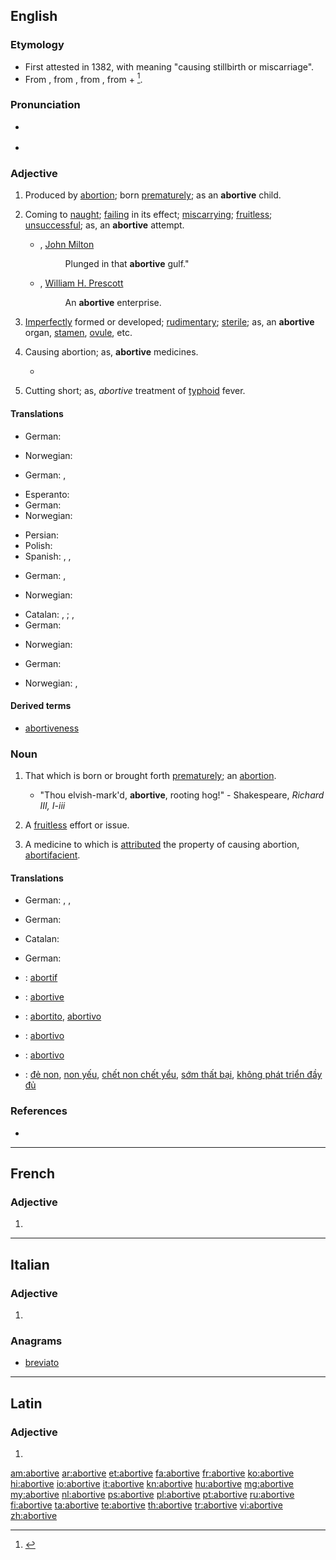 ==English==

===Etymology===
* First attested in 1382, with meaning "causing stillbirth or miscarriage".
* From {{etyl|enm}}, from {{etyl|la}} {{term|abortivus|abortīvus|causing abortion|lang=la}}, from {{term|aborior||miscarry, disappear|lang=la}}, from {{term|ab||amiss|lang=la}} + {{term|orior|orīor|appear, be born, arise|lang=la}}<ref>{{reference-book|last = Dobbie|first = Elliott K.|coauthors = Dunmore, C. William, et al.|editor = Barnhart, Robert K.|title = Chambers Dictionary of Etymology|origyear = 1998|year = 2004|publisher = Chambers Harrap Publishers Ltd|location = Edinburgh, Scotland|isbn =0550142304|pages = 4}}</ref>.

===Pronunciation===
* {{a|US}} {{IPA|/ə.ˈbɔɹ.tɪv/}}
* {{a|UK}} {{IPA|/ə.ˈbɔː.tɪv/}}

===Adjective===
{{en-adj}}

# {{obsolete}} Produced by [[abortion]]; born [[prematurely]]; as an '''abortive''' child.
# Coming to [[naught]]; [[failing]] in its effect; [[miscarrying]]; [[fruitless]]; [[unsuccessful]]; as, an '''abortive''' attempt.
#* {{rfdate}}, [[w:John Milton|John Milton]]
#*: Plunged in that '''abortive''' gulf."
#* {{rfdate}}, [[w:William H. Prescott|William H. Prescott]]
#*: An '''abortive''' enterprise.
# {{biology}} [[imperfectly|Imperfectly]] formed or developed; [[rudimentary]]; [[sterile]]; as, an '''abortive''' organ, [[stamen]], [[ovule]], etc.
# {{medicine}} Causing abortion; as, '''abortive''' medicines.
#* {{rfquotek|Parr}}
# {{medicine}} Cutting short; as, ''abortive'' treatment of [[typhoid]] fever.

====Translations====
{{trans-top|Produced by abortion; born prematurely; as, an abortive child.}}
* German: {{t+|de|abgetriebenes}}
{{trans-mid}}
* Norwegian: {{t|no|abortiv}}
{{trans-bottom}}

{{trans-top|Made from the skin of a still-born animal}}
{{trans-mid}}
{{trans-bottom}}

{{trans-top|Rendering fruitless or ineffectual}}
* German: {{t-|de|erfolglos}}, {{t-|de|wirkungslos}}
{{trans-mid}}
{{trans-bottom}}

{{trans-top|Coming to naught; failing in its effect; miscarrying; fruitless; unsuccessful}}
* Esperanto: {{t-|eo|aborta|xs=Esperanto}}
* German: {{t-|de|erfolglos}}
* Norwegian: {{t|no|fruktløs}}
{{trans-mid}}
* Persian: {{t|fa|بی نتیجه|sc=fa-Arab}}
* Polish: {{t|pl|nieudany}}
* Spanish: {{t|es|fracasado}}, {{t|es|frustrado}}, {{t|es|malogrado}}
{{trans-bottom}}

{{trans-top|Imperfectly formed or developed; rudimentary; sterile}}
* German: {{t+|de|unvollkommen}}, {{t+|de|rudimentär}}
{{trans-mid}}
* Norwegian: {{t|no|abortiv}}
{{trans-bottom}}

{{trans-top|Causing abortion; as, abortive medicines}}
* Catalan: {{t|ca|abortiu|m}}, {{t-|ca|abortiva|f}}; {{t-|ca|avortiu|m}}, {{t-|ca|avortiva|f}}
* German: {{t-|de|abtreibend}}
{{trans-mid}}
* Norwegian: {{t|no|abortiv}}
{{trans-bottom}}

{{trans-top|Cutting short; as, abortive treatment of typhoid fever.}}
* German: {{t+|de|abbrechen}}
{{trans-mid}}
* Norwegian: {{t|no|abortiv}}, {{t|no|avbrutt}}
{{trans-bottom}}

====Derived terms====
* [[abortiveness]]

===Noun===
{{en-noun}}

# {{obsolete}} That which is born or brought forth [[prematurely]]; an [[abortion]].
#* "Thou elvish-mark'd, '''abortive''', rooting hog!" - Shakespeare, ''Richard III, I-iii''
# {{obsolete}} A [[fruitless]] effort or issue.
# {{obsolete}} A medicine to which is [[attributed]] the property of causing abortion, [[abortifacient]].

====Translations====
{{trans-top|That which is born or brought forth prematurely; an abortion}}
* German: {{t+|de|Abort|m}}, {{t+|de|Abtreibung|f}}, {{t+|de|Interruptio|n}}
{{trans-mid}}
{{trans-bottom}}

{{trans-top|A fruitless effort}}
* German: {{t+|de|Erfolglosigkeit|f}}
{{trans-mid}}
{{trans-bottom}}

{{trans-top|A medicine}}
* Catalan: {{t|ca|abortiu|m}}
{{trans-mid}}
* German: {{t+|de|Abtreibungsmittel|n}}
{{trans-bottom}}

{{checktrans-top}}
* {{ttbc|fr}}: [[abortif]]
* {{ttbc|ia}}: [[abortive]]
* {{ttbc|it}}: [[abortito]], [[abortivo]]
* {{ttbc|pt}}: [[abortivo]]
* {{ttbc|es}}: [[abortivo]]
* {{ttbc|vi}}: [[đẻ non]], [[non yếu]], [[chết non chết yểu]], [[sớm thất bại]], [[không phát triển đầy đủ]]
{{trans-bottom}}

===References===
* {{R:Webster 1913}}
<references/>

----

==French==

===Adjective===
{{fr-adj-form}} {{f}}

# {{feminine of|abortif}}

----

==Italian==

===Adjective===
{{head|it|adjective form}} {{f|p}}

# {{feminine plural of|abortivo|lang=it}}

===Anagrams===
* [[breviato#Italian|breviato]]

----

==Latin==

===Adjective===
{{la-adj-form|abortīve}}

# {{inflection of|abortivus|abortīvus|voc|m|s|lang=la}}

[[am:abortive]]
[[ar:abortive]]
[[et:abortive]]
[[fa:abortive]]
[[fr:abortive]]
[[ko:abortive]]
[[hi:abortive]]
[[io:abortive]]
[[it:abortive]]
[[kn:abortive]]
[[hu:abortive]]
[[mg:abortive]]
[[my:abortive]]
[[nl:abortive]]
[[ps:abortive]]
[[pl:abortive]]
[[pt:abortive]]
[[ru:abortive]]
[[fi:abortive]]
[[ta:abortive]]
[[te:abortive]]
[[th:abortive]]
[[tr:abortive]]
[[vi:abortive]]
[[zh:abortive]]